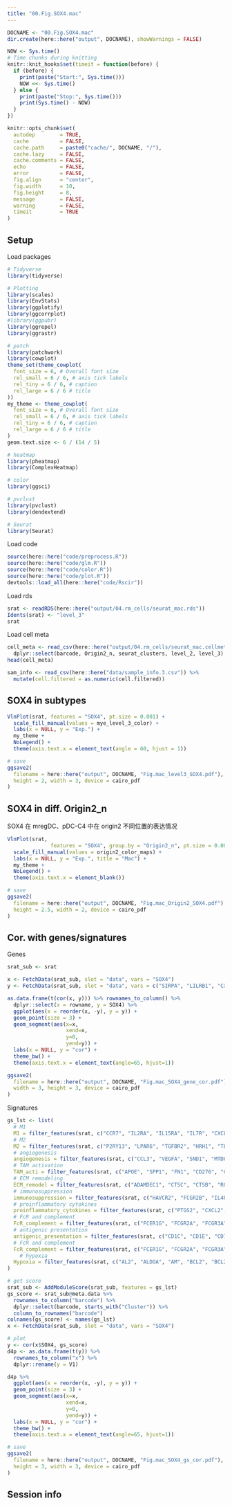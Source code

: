 ```yaml
---
title: "00.Fig.SOX4.mac"
---
```


```r
DOCNAME <- "00.Fig.SOX4.mac"
dir.create(here::here("output", DOCNAME), showWarnings = FALSE)

NOW <- Sys.time()
# Time chunks during knitting
knitr::knit_hooks$set(timeit = function(before) {
  if (before) {
    print(paste("Start:", Sys.time()))
    NOW <<- Sys.time()
  } else {
    print(paste("Stop:", Sys.time()))
    print(Sys.time() - NOW)
  }
})

knitr::opts_chunk$set(
  autodep        = TRUE,
  cache          = FALSE,
  cache.path     = paste0("cache/", DOCNAME, "/"),
  cache.lazy     = FALSE,
  cache.comments = FALSE,
  echo           = FALSE,
  error          = FALSE,
  fig.align      = "center",
  fig.width      = 10,
  fig.height     = 8,
  message        = FALSE,
  warning        = FALSE,
  timeit         = TRUE
)
```

## Setup

Load packages

```r
# Tidyverse
library(tidyverse)

# Plotting
library(scales)
library(EnvStats)
library(ggplotify)
library(ggcorrplot)
#library(ggpubr)
library(ggrepel)
library(ggrastr)

# patch
library(patchwork)
library(cowplot)
theme_set(theme_cowplot(
  font_size = 6, # Overall font size
  rel_small = 6 / 6, # axis tick labels
  rel_tiny = 6 / 6, # caption
  rel_large = 6 / 6 # title
))
my_theme <- theme_cowplot(
  font_size = 6, # Overall font size
  rel_small = 6 / 6, # axis tick labels
  rel_tiny = 6 / 6, # caption
  rel_large = 6 / 6 # title
)
geom.text.size <- 6 / (14 / 5)

# heatmap
library(pheatmap)
library(ComplexHeatmap)

# color
library(ggsci)

# pvclust
library(pvclust)
library(dendextend)

# Seurat
library(Seurat)
```

Load code

```r
source(here::here("code/preprocess.R"))
source(here::here("code/glm.R"))
source(here::here("code/color.R"))
source(here::here("code/plot.R"))
devtools::load_all(here::here("code/Rscir"))
```

Load rds

```r
srat <- readRDS(here::here("output/04.rm_cells/seurat_mac.rds"))
Idents(srat) <- "level_3"
srat
```

Load cell meta

```r
cell_meta <- read_csv(here::here("output/04.rm_cells/seurat_mac.cellmeta.csv")) %>%
  dplyr::select(barcode, Origin2_n, seurat_clusters, level_2, level_3)
head(cell_meta)

sam_info <- read_csv(here::here("data/sample_info.3.csv")) %>%
  mutate(cell.filtered = as.numeric(cell.filtered))
```

## SOX4 in subtypes

```r
VlnPlot(srat, features = "SOX4", pt.size = 0.001) +
  scale_fill_manual(values = mye_level_3_color) +
  labs(x = NULL, y = "Exp.") +
  my_theme +
  NoLegend() +
  theme(axis.text.x = element_text(angle = 60, hjust = 1))

# save
ggsave2(
  filename = here::here("output", DOCNAME, "Fig.mac_level3_SOX4.pdf"),
  height = 2, width = 3, device = cairo_pdf
)
```

## SOX4 in diff. Origin2_n

SOX4 在 mregDC、pDC-C4 中在 origin2 不同位置的表达情况

```r
VlnPlot(srat,
              features = "SOX4", group.by = "Origin2_n", pt.size = 0.001) +
  scale_fill_manual(values = origin2_color_maps) +
  labs(x = NULL, y = "Exp.", title = "Mac") +
  my_theme +
  NoLegend() +
  theme(axis.text.x = element_blank())

# save
ggsave2(
  filename = here::here("output", DOCNAME, "Fig.mac_Origin2_SOX4.pdf"),
  height = 2.5, width = 2, device = cairo_pdf
)
```

## Cor. with genes/signatures

Genes

```r
srat_sub <- srat

x <- FetchData(srat_sub, slot = "data", vars = "SOX4")
y <- FetchData(srat_sub, slot = "data", vars = c("SIRPA", "LILRB1", "CXCL8"))

as.data.frame(t(cor(x, y))) %>% rownames_to_column() %>% 
  dplyr::select(x = rowname, y = SOX4) %>% 
  ggplot(aes(x = reorder(x, -y), y = y)) +
  geom_point(size = 3) +
  geom_segment(aes(x=x, 
                   xend=x, 
                   y=0, 
                   yend=y)) +
  labs(x = NULL, y = "cor") +
  theme_bw() +
  theme(axis.text.x = element_text(angle=65, hjust=1))

ggsave2(
  filename = here::here("output", DOCNAME, "Fig.mac_SOX4_gene_cor.pdf"),
  width = 3, height = 3, device = cairo_pdf
)
```

Signatures

```r
gs_lst <- list(
  # M1
  M1 = filter_features(srat, c("CCR7", "IL2RA", "IL15RA", "IL7R", "CXCL11", "CCL19", "CXCL10", "CXCL9", "TNF", "CCL5", "CCL15", "IL12B", "IL15", "TNFSF10", "IL6", "CCL20", "NAMPT", "TYMP", "BCL2A1", "FAS", "BIRC3", "GADD45G", "XAF1", "SLC7A5", "SLCO5A1", "SLC2A6", "SLC31A2", "IDO1", "PLA1A", "OASL", "CHI3L2", "HSD11B1", "AK3", "SPHK1", "PFKFB3", "PSME2", "PFKP", "PSMB9", "PSMA2", "OAS2", "PTX3", "VCAN", "APOL3", "IGFBP4", "APOL1", "PDGFA", "EDN1", "APOL2", "INHBA", "APOL6", "HESX1", "IRF1", "ATF3", "IRF7")),
  # M2
  M2 = filter_features(srat, c("P2RY13", "LPAR6", "TGFBR2", "HRH1", "TLR5", "CD302", "MSR1", "CXCR4", "CLEC7A", "P2RY14", "CD209", "CLEC10A", "MS4A6A", "CD36", "MS4A4A", "MRC1", "IGF1", "CCL23", "CCL18", "CCL13", "SLCO2B1", "SLC4A7", "SLC38A6", "CTSC", "HEXB", "LIPA", "ADK", "HNMT", "TPST2", "CERK", "HS3ST2", "LTA4H", "CA2", "ALOX15", "HS3ST1", "TGFBI", "SELENOP", "CHN2", "FN1", "FGL2", "GAS7", "EGR2", "MAF")),
  # angiogenesis
  angiogenesis = filter_features(srat, c("CCL3", "VEGFA", "SND1", "MTDH", "ITGA5", "TNF", "CXCL3", "ANXA3", "HMGB1", "HIF1A", "SEMA4D", "LRG1", "CHIL1")),
  # TAM activation
  TAM_acti = filter_features(srat, c("APOE", "SPP1", "FN1", "CD276", "CD9", "TREM2", "LGALS3", "CD59", "C1QB", "CHIT1", "CCL18", "CD63", "MARCO", "C2", "CD81", "A2M", "CD84", "IFI27", "NRP2", "CD68")),
  # ECM remodeling
  ECM_remodel = filter_features(srat, c("ADAMDEC1", "CTSC", "CTSB", "RGCC", "CTSS", "CTSZ", "ADAM17", "ADAM10", "ADAM8", "CTSL", "CTSA", "CTSS", "LYZ", "MMP9", "MMP14")),
  # immunosuppression
  immunosuppression = filter_features(srat, c("HAVCR2", "FCGR2B", "IL4RA", "CD274", "HIF1A", "IL15")),
  # proinflammatory cytokines
  proinflammatory_cytokines = filter_features(srat, c("PTGS2", "CXCL2", "IL8", "CXCL5", "CXCL1", "IL1B", "IL1A", "CSF3", "IL6")),
  # FcR and complement
  FcR_complement = filter_features(srat, c("FCER1G", "FCGR2A", "FCGR3A", "C1QC", "C1QA", "C1QB", "C5AR1", "C3")),
  # antigenic presentation
  antigenic_presentation = filter_features(srat, c("CD1C", "CD1E", "CD74", "HLA-DQA1", "HLA-DQA2", "HLA-DQB1", "HLA-DQB2", "HLA-DPA1", "HLA-DPB1", "HLA-DRA", "HLA-DRB1", "HLA-DRB5")),
  # FcR and complement
  FcR_complement = filter_features(srat, c("FCER1G", "FCGR2A", "FCGR3A", "C1QC", "C1QA", "C1QB", "C5AR1", "C3")),
    # hypoxia
  Hypoxia = filter_features(srat, c("AL2", "ALDOA", "AM", "BCL2", "BCL2L1", "FOS", "JUN", "SRC", "CBP", "CCR6", "CEBPB", "ENOLAS", "FAS", "FASLG", "FKBP52", "GAPDH", "GLUT1", "GLUT3", "CSF2", "IFNG", "IFNB1", "IL13", "IL1R1", "IL2RA", "IL4", "IL5", "IL6R", "IL8", "IL10R", "IL15R", "ITGA6", "ITK", "JUN D", "CLB54", "MAP3K5", "MAP2K1", "MAP2K2", "MIF", "NFATC1", "NFKB2", "NFKBIE", "P53", "TGM6", "TNF", "TNFRSF1B", "TRADD", "TRAIL", "TRAP1", "VEGF"))
)

# get score
srat_sub <- AddModuleScore(srat_sub, features = gs_lst)
gs_score <- srat_sub@meta.data %>% 
  rownames_to_column("barcode") %>% 
  dplyr::select(barcode, starts_with("Cluster")) %>% 
  column_to_rownames("barcode")
colnames(gs_score) <- names(gs_lst)
x <- FetchData(srat_sub, slot = "data", vars = "SOX4")

# plot
y <- cor(x$SOX4, gs_score)
d4p <- as.data.frame(t(y)) %>% 
  rownames_to_column("x") %>%
  dplyr::rename(y = V1)

d4p %>% 
  ggplot(aes(x = reorder(x, -y), y = y)) +
  geom_point(size = 3) +
  geom_segment(aes(x=x, 
                   xend=x, 
                   y=0, 
                   yend=y)) +
  labs(x = NULL, y = "cor") +
  theme_bw() +
  theme(axis.text.x = element_text(angle=65, hjust=1))

# save
ggsave2(
  filename = here::here("output", DOCNAME, "Fig.mac_SOX4_gs_cor.pdf"),
  height = 3, width = 3, device = cairo_pdf
)
```

## Session info


